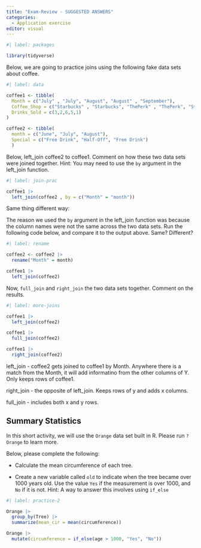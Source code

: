 ```yaml
---
title: "Exam-Review - SUGGESTED ANSWERS"
categories: 
  - Application exercise
editor: visual
---
```


```r
#| label: packages

library(tidyverse)
```

Below, we are going to practice joins using the following fake data sets about coffee. 

```r
#| label: data

coffee1 <- tibble(
  Month = c("July" , "July", "August", "August" , "September"),
  Coffee_Shop = c("Starbucks" , "Starbucks", "ThePerk" , "ThePerk", "Starbucks"),
  Drinks_Sold = c(3,2,6,5,1)
)

coffee2 <- tibble(
  month = c("June", "July", "August"),
  Special = c("Free Drink", "Half-Off", "Free Drink")
  )
```

Below, left_join coffee2 to coffee1. Comment on how these two data sets were joined together.
Hint: You may need to use the `by` argument in the left_join function. 

```r
#| label: join-prac

coffee1 |>
  left_join(coffee2 , by = c("Month" = "month"))

```

Same thing different way: 

The reason we used the `by` argument in the left_join function was because the column names were not the same across the two data sets. Run the following code below, and compare it to the output above. Same? Different?

```r
#| label: rename

coffee2 <- coffee2 |>
  rename("Month" = month)

coffee1 |>
  left_join(coffee2)
```

Now, `full_join` and `right_join` the two data sets together. Comment on the results. 

```r
#| label: more-joins

coffee1 |>
  left_join(coffee2)

coffee1 |>
  full_join(coffee2)

coffee1 |>
  right_join(coffee2)
```

left_join - coffee2 gets joined to coffee1 by Month. Anywhere there is a match from the Month, it will add informatino from the other columns of Y. Only keeps rows of coffee1. 

right_join - the opposite of left_join. Keeps rows of y and adds x columns. 

full_join - includes both x and y rows. 


## Summary Statistics

In this short activity, we will use the `Orange` data set built in R. Please run `?Orange` to learn more.

Below, please complete the following:

-   Calculate the mean circumference of each tree.

-   Create a new variable called `old` to indicate when the tree became over 1000 years old. Use the value `Yes` if the measurement is over 1000, and `No` if it is not. Hint: A way to answer this involves using `if_else`

```r
#| label: practice-2

Orange |>
  group_by(Tree) |>
  summarize(mean_cir = mean(circumference))

Orange |>
  mutate(circumference = if_else(age > 1000, "Yes", "No"))


```

